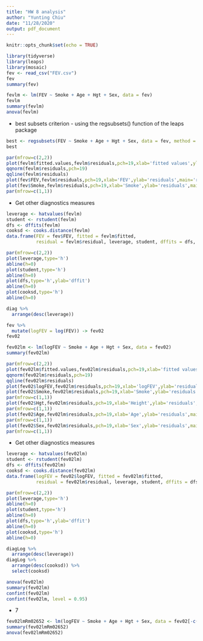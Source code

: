 ```yaml
---
title: "HW 8 analysis"
author: "Yunting Chiu"
date: "11/28/2020"
output: pdf_document
---
```


```r
knitr::opts_chunk$set(echo = TRUE)
```

```r
library(tidyverse)
library(leaps)
library(mosaic)
fev <- read_csv("FEV.csv")
fev
summary(fev)
```
```r
fevlm <- lm(FEV ~ Smoke + Age + Hgt + Sex, data = fev)
fevlm
summary(fevlm)
anova(fevlm)
```
- best subsets criterion - using the regsubsets() function of the leaps package
```r
best <- regsubsets(FEV ~ Smoke + Age + Hgt + Sex, data = fev, method = "exhaustive", nbest=5)
best
```

```r
par(mfrow=c(2,2))
plot(fevlm$fitted.values,fevlm$residuals,pch=19,xlab='fitted values',ylab='residuals',main='residuals vs. fitted values')
qqnorm(fevlm$residuals,pch=19)
qqline(fevlm$residuals)
plot(fev$FEV,fevlm$residuals,pch=19,xlab='FEV',ylab='residuals',main='residuals vs. FEV')
plot(fev$Smoke,fevlm$residuals,pch=19,xlab='Smoke',ylab='residuals',main='residuals vs. Smoke')
par(mfrow=c(1,1))

```

- Get other diagnostics measures
```r
leverage <- hatvalues(fevlm)
student <- rstudent(fevlm)
dfs <- dffits(fevlm)
cooksd <- cooks.distance(fevlm)
data.frame(FEV = fev$FEV, fitted = fevlm$fitted,
           residual = fevlm$residual, leverage, student, dffits = dfs, cooksd) -> diag

par(mfrow=c(2,2))
plot(leverage,type='h')
abline(h=0)
plot(student,type='h')
abline(h=0)
plot(dfs,type='h',ylab='dffit')
abline(h=0)
plot(cooksd,type='h')
abline(h=0)
```

```r
diag %>%
  arrange(desc(leverage))
```

```r
fev %>%
  mutate(logFEV = log(FEV)) -> fev02
fev02
```

```r
fev02lm <- lm(logFEV ~ Smoke + Age + Hgt + Sex, data = fev02)
summary(fev02lm)
```

```r
par(mfrow=c(2,2))
plot(fev02lm$fitted.values,fev02lm$residuals,pch=19,xlab='fitted values',ylab='residuals',main='residuals vs. fitted values')
qqnorm(fev02lm$residuals,pch=19)
qqline(fev02lm$residuals)
plot(fev02$logFEV,fev02lm$residuals,pch=19,xlab='logFEV',ylab='residuals',main='residuals vs.logFEV')
plot(fev02$Smoke,fev02lm$residuals,pch=19,xlab='Smoke',ylab='residuals',main='residuals vs. Smoke')
par(mfrow=c(1,1))
plot(fev02$Hgt,fev02lm$residuals,pch=19,xlab='Height',ylab='residuals',main='residuals vs. Height')
par(mfrow=c(1,1))
plot(fev02$Age,fev02lm$residuals,pch=19,xlab='Age',ylab='residuals',main='residuals vs. Age')
par(mfrow=c(1,1))
plot(fev02$Sex,fev02lm$residuals,pch=19,xlab='Sex',ylab='residuals',main='residuals vs. Sex')
par(mfrow=c(1,1))
```

- Get other diagnostics measures
```r
leverage <- hatvalues(fev02lm)
student <- rstudent(fev02lm)
dfs <- dffits(fev02lm)
cooksd <- cooks.distance(fev02lm)
data.frame(logFEV = fev02$logFEV, fitted = fev02lm$fitted,
           residual = fev02lm$residual, leverage, student, dffits = dfs, cooksd) -> diagLog

par(mfrow=c(2,2))
plot(leverage,type='h')
abline(h=0)
plot(student,type='h')
abline(h=0)
plot(dfs,type='h',ylab='dffit')
abline(h=0)
plot(cooksd,type='h')
abline(h=0)
```

```r
diagLog %>%
  arrange(desc(leverage))
diagLog %>%
  arrange(desc(cooksd)) %>%
  select(cooksd)
```
```r
anova(fev02lm)
summary(fev02lm)
confint(fev02lm)
confint(fev02lm, level = 0.95)
```

- 7
```r
fev02lmRm02652 <- lm(logFEV ~ Smoke + Age + Hgt + Sex, data = fev02[-c(2,652),]) 
summary(fev02lmRm02652)
anova(fev02lmRm02652)
```

